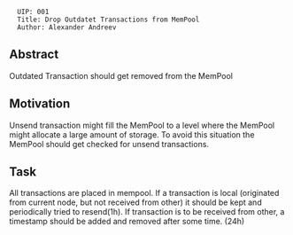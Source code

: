 <pre>
  UIP: 001
  Title: Drop Outdatet Transactions from MemPool
  Author: Alexander Andreev
</pre>


== Abstract ==

Outdated Transaction should get removed from the MemPool

== Motivation ==

Unsend transaction might fill the MemPool to a level where the MemPool might allocate a large amount of storage. 
To avoid this situation the MemPool should get checked for unsend transactions.

== Task ==

All transactions are placed in mempool.
If a transaction is local (originated from current node, but not received from other) it should be kept and periodically tried to resend(1h). 
If transaction is to be received from other, a timestamp should be added and removed  after some time. (24h)

